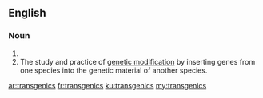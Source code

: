 ==English==
{{wikipedia}}

===Noun===
{{head|en|noun plural form}}

# {{plural of|transgenic|lang=en}}
# The study and practice of [[genetic modification]] by inserting genes from one species into the genetic material of another species.

[[ar:transgenics]]
[[fr:transgenics]]
[[ku:transgenics]]
[[my:transgenics]]